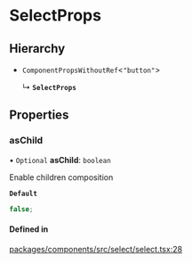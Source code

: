# SelectProps

## Hierarchy

- `ComponentPropsWithoutRef`\<`"button"`\>

  ↳ **`SelectProps`**

## Properties

### asChild

• `Optional` **asChild**: `boolean`

Enable children composition

**`Default`**

```ts
false;
```

#### Defined in

[packages/components/src/select/select.tsx:28](https://github.com/vtex/shoreline/blob/6674ddada/packages/components/src/select/select.tsx#L28)

